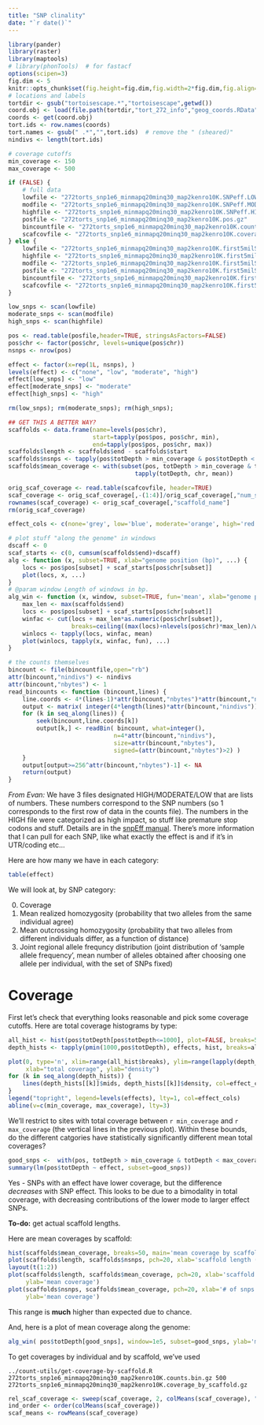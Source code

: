 ```yaml
---
title: "SNP clinality"
date: "`r date()`"
---
```


```r
library(pander)
library(raster)
library(maptools)
# library(phonTools)  # for fastacf
options(scipen=3)
fig.dim <- 5
knitr::opts_chunk$set(fig.height=fig.dim,fig.width=2*fig.dim,fig.align='center')
# locations and labels
tortdir <- gsub("tortoisescape.*","tortoisescape",getwd())
coord.obj <- load(file.path(tortdir,"tort_272_info","geog_coords.RData"))
coords <- get(coord.obj)
tort.ids <- row.names(coords)
tort.names <- gsub(" .*","",tort.ids)  # remove the " (sheared)"
nindivs <- length(tort.ids)

# coverage cutoffs
min_coverage <- 150
max_coverage <- 500
```

```r
if (FALSE) {
    # full data
    lowfile <- "272torts_snp1e6_minmapq20minq30_map2kenro10K.SNPeff.LOW.snpNumbers.gz"
    modfile <- "272torts_snp1e6_minmapq20minq30_map2kenro10K.SNPeff.MODERATE.snpNumbers.gz"
    highfile <- "272torts_snp1e6_minmapq20minq30_map2kenro10K.SNPeff.HIGH.snpNumbers.gz"
    posfile <- "272torts_snp1e6_minmapq20minq30_map2kenro10K.pos.gz"
    bincountfile <- "272torts_snp1e6_minmapq20minq30_map2kenro10K.counts.bin"
    scafcovfile <- "272torts_snp1e6_minmapq20minq30_map2kenro10K.coverage_by_scaffold.gz"
} else {
    lowfile <- "272torts_snp1e6_minmapq20minq30_map2kenro10K.first5milSNPs.SNPeff.LOW.snpNumbers"
    highfile <- "272torts_snp1e6_minmapq20minq30_map2kenro10K.first5milSNPs.SNPeff.HIGH.snpNumbers"
    modfile <- "272torts_snp1e6_minmapq20minq30_map2kenro10K.first5milSNPs.SNPeff.MODERATE.snpNumbers"
    posfile <- "272torts_snp1e6_minmapq20minq30_map2kenro10K.first5milSNPs.pos.gz"
    bincountfile <- "272torts_snp1e6_minmapq20minq30_map2kenro10K.first5milSNPs.counts.bin"
    scafcovfile <- "272torts_snp1e6_minmapq20minq30_map2kenro10K.first5milSNPs.coverage_by_scaffold.gz"
}

low_snps <- scan(lowfile)
moderate_snps <- scan(modfile)
high_snps <- scan(highfile)

pos <- read.table(posfile,header=TRUE, stringsAsFactors=FALSE)
pos$chr <- factor(pos$chr, levels=unique(pos$chr))
nsnps <- nrow(pos)

effect <- factor(x=rep(1L, nsnps), )
levels(effect) <- c("none", "low", "moderate", "high")
effect[low_snps] <- "low"
effect[moderate_snps] <- "moderate"
effect[high_snps] <- "high"

rm(low_snps); rm(moderate_snps); rm(high_snps);

## GET THIS A BETTER WAY?
scaffolds <- data.frame(name=levels(pos$chr),
                        start=tapply(pos$pos, pos$chr, min),
                        end=tapply(pos$pos, pos$chr, max))
scaffolds$length <- scaffolds$end - scaffolds$start
scaffolds$nsnps <- tapply(pos$totDepth > min_coverage & pos$totDepth < max_coverage, pos$chr, sum)
scaffolds$mean_coverage <- with(subset(pos, totDepth > min_coverage & totDepth < max_coverage),
                                    tapply(totDepth, chr, mean))

orig_scaf_coverage <- read.table(scafcovfile, header=TRUE)
scaf_coverage <- orig_scaf_coverage[,-(1:4)]/orig_scaf_coverage[,"num_sites"]
rownames(scaf_coverage) <- orig_scaf_coverage[,"scaffold_name"]
rm(orig_scaf_coverage)
```

```r
effect_cols <- c(none='grey', low='blue', moderate='orange', high='red')

# plot stuff "along the genome" in windows
dscaff <- 0
scaf_starts <- c(0, cumsum(scaffolds$end)+dscaff)
alg <- function (x, subset=TRUE, xlab="genome position (bp)", ...) {
    locs <- pos$pos[subset] + scaf_starts[pos$chr[subset]]
    plot(locs, x, ...)
}
# @param window Length of windows in bp.
alg_win <- function (x, window, subset=TRUE, fun='mean', xlab="genome position (bp)", ...) {
    max_len <- max(scaffolds$end)
    locs <- pos$pos[subset] + scaf_starts[pos$chr[subset]]
    winfac <- cut(locs + max_len*as.numeric(pos$chr[subset]), 
                  breaks=ceiling((max(locs)+nlevels(pos$chr)*max_len)/window))
    winlocs <- tapply(locs, winfac, mean)
    plot(winlocs, tapply(x, winfac, fun), ...)
}
```

```r
# the counts themselves
bincount <- file(bincountfile,open="rb")
attr(bincount,"nindivs") <- nindivs
attr(bincount,"nbytes") <- 1
read_bincounts <- function (bincount,lines) {
    line.coords <- 4*(lines-1)*attr(bincount,"nbytes")*attr(bincount,"nindivs")
    output <- matrix( integer(4*length(lines)*attr(bincount,"nindivs")), nrow=length(lines) )
    for (k in seq_along(lines)) {
        seek(bincount,line.coords[k])
        output[k,] <- readBin( bincount, what=integer(),
                              n=4*attr(bincount,"nindivs"),
                              size=attr(bincount,"nbytes"),
                              signed=(attr(bincount,"nbytes")>2) )
    }
    output[output>=256^attr(bincount,"nbytes")-1] <- NA
    return(output)
}
```

*From Evan:* We have 3 files designated HIGH/MODERATE/LOW that are lists of
numbers. These numbers correspond to the SNP numbers (so 1 corresponds to the
first row of data in the counts file). The numbers in the HIGH file were
categorized as high impact, so stuff like premature stop codons and stuff.
Details are in the [snpEff manual](http://snpeff.sourceforge.net/SnpEff_manual.html). 
There's more information that I can pull for each SNP, like what exactly the
effect is and if it's in UTR/coding etc...


Here are how many we have in each category:
```r
table(effect)
```

We will look at, by SNP category:

0. Coverage
1. Mean realized homozygosity 
   (probability that two alleles from the same individual agree)
2. Mean outcrossing homozygosity 
   (probability that two alleles from different individuals differ, as a function of distance)
3. Joint regional allele frequncy distribution 
   (joint distribution of 'sample allele frequency', 
   mean number of alleles obtained after choosing one allele per individual,
   with the set of SNPs fixed)


# Coverage

First let's check that everything looks reasonable
and pick some coverage cutoffs.
Here are total coverage histograms by type:
```r

all_hist <- hist(pos$totDepth[pos$totDepth<=1000], plot=FALSE, breaks=50)
depth_hists <- tapply(pmin(1000,pos$totDepth), effects, hist, breaks=all_hist$breaks, plot=FALSE)

plot(0, type='n', xlim=range(all_hist$breaks), ylim=range(lapply(depth_hists, "[[", "density")),
     xlab="total coverage", ylab="density")
for (k in seq_along(depth_hists)) {
    lines(depth_hists[[k]]$mids, depth_hists[[k]]$density, col=effect_cols[k])
}
legend("topright", legend=levels(effects), lty=1, col=effect_cols)
abline(v=c(min_coverage, max_coverage), lty=3)

```

We'll restrict to sites with total coverage between `r min_coverage` and `r max_coverage`
(the vertical lines in the previous plot).
Within these bounds, do the different catgories have statistically significantly different
mean total coverages?
```r
good_snps <-  with(pos, totDepth > min_coverage & totDepth < max_coverage)
summary(lm(pos$totDepth ~ effect, subset=good_snps))
```
Yes - SNPs with an effect have lower coverage,
but the difference *decreases* with SNP effect.
This looks to be due to a bimodality in total coverage,
with decreasing contributions of the lower mode to larger effect SNPs.

**To-do:** get actual scaffold lengths.

Here are mean coverages by scaffold:
```r
hist(scaffolds$mean_coverage, breaks=50, main='mean coverage by scaffold')
plot(scaffolds$length, scaffolds$nsnps, pch=20, xlab='scaffold length (bp)', ylab='# of snps')
layout(t(1:2))
plot(scaffolds$length, scaffolds$mean_coverage, pch=20, xlab='scaffold length (bp)', 
     ylab='mean coverage')
plot(scaffolds$nsnps, scaffolds$mean_coverage, pch=20, xlab='# of snps by scaffold', 
     ylab='mean coverage')
```
This range is **much** higher than expected due to chance.

And, here is a plot of mean coverage along the genome:
```r
alg_win( pos$totDepth[good_snps], window=1e5, subset=good_snps, ylab='mean coverage')
```

To get coverages by individual and by scaffold,
we've used
```
../count-utils/get-coverage-by-scaffold.R 272torts_snp1e6_minmapq20minq30_map2kenro10K.counts.bin.gz 500 272torts_snp1e6_minmapq20minq30_map2kenro10K.coverage_by_scaffold.gz
```

```r
rel_scaf_coverage <- sweep(scaf_coverage, 2, colMeans(scaf_coverage), "/")
ind_order <- order(colMeans(scaf_coverage))
scaf_means <- rowMeans(scaf_coverage)
```

